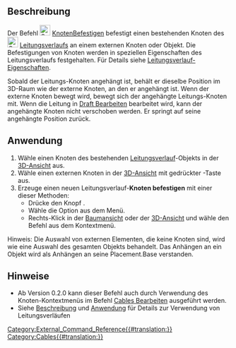 <languages/>

{{Docnav/de
|[[Cables_DelVertex/de|KnotenLöschen]]
|[[Cables_RemoveVertexAttachment/de|KnotenbefestigungEntfernen]]
|[[Cables_Workbench/de|Cables]]
|IconL=Cables_DelVertex.svg
|IconR=Cables_RemoveVertexAttachment.svg
|IconC=Cables_workbench_icon.svg
}}

{{GuiCommand/de
|Name=Cables AttachVertex
|Name/de=Cables KnotenBefestigen
|MenuLocation= Leitungsverlauf → Knoten befestigen
|Workbenches=[[Cables_Workbench/de|Cables]]
|Shortcut={{KEY|W}} {{KEY|T}}
|Version=0.1.0
|SeeAlso=[[Cables_RemoveVertexAttachment/de|Cables KnotenBefestigungEntfernen]]
}}

<span id="Description"></span>
==Beschreibung==

Der Befehl [[Image:Cables_AttachVertex.svg|24px]] [[Cables_AttachVertex/de|KnotenBefestigen]] befestigt einen bestehenden Knoten des [[Image:Cables_WireFlex.svg|24px]] [[Cables_WireFlex/de|Leitungsverlaufs]] an einem externen Knoten oder Objekt. Die Befestigungen von Knoten werden in speziellen Eigenschaften des Leitungsverlaufs festgehalten. Für Details siehe [[Cables_WireFlex/de#Properties|Leitungsverlauf-Eigenschaften]].

Sobald der Leitungs-Knoten angehängt ist, behält er dieselbe Position im 3D-Raum wie der externe Knoten, an den er angehängt ist. Wenn der externe Knoten bewegt wird, bewegt sich der angehängte Leitungs-Knoten mit. Wenn die Leitung in [[Draft_Edit/de|Draft Bearbeiten]] bearbeitet wird, kann der angehängte Knoten nicht verschoben werden. Er springt auf seine angehängte Position zurück.

<span id="Usage"></span>
==Anwendung==

# Wähle einen Knoten des bestehenden [[Cables_WireFlex/de|Leitungsverlauf]]-Objekts in der [[3D_view/de|3D-Ansicht]] aus.
# Wähle einen externen Knoten in der [[3D_view/de|3D-Ansicht]] mit gedrückter {{KEY|STRG}}-Taste aus.
# Erzeuge einen neuen Leitungsverlauf-'''Knoten befestigen''' mit einer dieser Methoden:
#* Drücke den Knopf {{Button|[[Image:Cables_AddVertex.svg|16px]] [[Cables_AddVertex/de|Knoten hinzufügen]]}}.
#* Wähle die Option {{MenuCommand|Leitungsverlauf → [[Image:Cables_AddVertex.svg|16px]] Knoten hinzufügen}} aus dem Menü.
#* Rechts-Klick in der [[Tree_view/de|Baumansicht]] oder der [[3D_view/de|3D-Ansicht]] und wähle den Befehl {{MenuCommand|Leitungsverlauf → [[Image:Cables_AddVertex.svg|16px]] Knoten hinzufügen}} aus dem Kontextmenü.

Hinweis: Die Auswahl von externen Elementen, die keine Knoten sind, wird wie eine Auswahl des gesamten Objekts behandelt. Das Anhängen an ein Objekt wird als Anhängen an seine Placement.Base verstanden.

<span id="Notes"></span>
==Hinweise==

* Ab Version 0.2.0 kann dieser Befehl auch durch Verwendung des Knoten-Kontextmenüs im Befehl [[Cables_Edit/de|Cables Bearbeiten]] ausgeführt werden.
* Siehe [[Cables_WireFlex/de#Description|Beschreibung]] und [[Cables_WireFlex/de#Usage|Anwendung]] für Details zur Verwendung von Leitungsverläufen


{{Docnav/de
|[[Cables_DelVertex/de|KnotenLöschen]]
|[[Cables_RemoveVertexAttachment/de|KnotenbefestigungEntfernen]]
|[[Cables_Workbench/de|Cables]]
|IconL=Cables_DelVertex.svg
|IconR=Cables_RemoveVertexAttachment.svg
|IconC=Cables_workbench_icon.svg
}}

[[Category:External_Command_Reference{{#translation:}}]]
[[Category:Cables{{#translation:}}]]